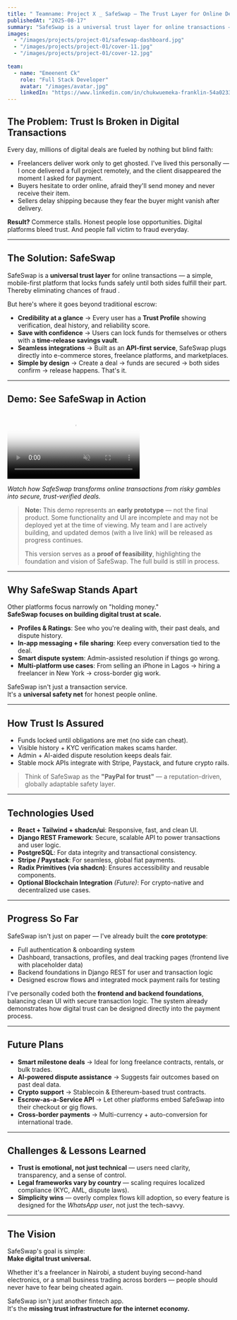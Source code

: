 ---
title: " Teamname: Project X _ SafeSwap — The Trust Layer for Online Deals"
publishedAt: "2025-08-17"
summary: "SafeSwap is a universal trust layer for online transactions — a mobile-first escrow and credibility platform designed to eliminate fraud and build digital trust at scale."
images:
  - "/images/projects/project-01/safeswap-dashboard.jpg"
  - "/images/projects/project-01/cover-11.jpg"
  - "/images/projects/project-01/cover-12.jpg"
  
team:
  - name: "Emeenent Ck"
    role: "Full Stack Developer"
    avatar: "/images/avatar.jpg"
    linkedIn: "https://www.linkedin.com/in/chukwuemeka-franklin-54a02334b/"
---

## The Problem: Trust Is Broken in Digital Transactions

Every day, millions of digital deals are fueled by nothing but blind faith:

- Freelancers deliver work only to get ghosted. I've lived this personally — I once delivered a full project remotely, and the client disappeared the moment I asked for payment.  
- Buyers hesitate to order online, afraid they'll send money and never receive their item.  
- Sellers delay shipping because they fear the buyer might vanish after delivery.  

**Result?** Commerce stalls. Honest people lose opportunities. Digital platforms bleed trust. And people fall victim to fraud everyday.  

---

## The Solution: SafeSwap

SafeSwap is a **universal trust layer** for online transactions — a simple, mobile-first platform that locks funds safely until both sides fulfill their part. Thereby eliminating chances of fraud .

But here's where it goes beyond traditional escrow:

- **Credibility at a glance** → Every user has a **Trust Profile** showing verification, deal history, and reliability score.  
- **Save with confidence** → Users can lock funds for themselves or others with a **time-release savings vault**.  
- **Seamless integrations** → Built as an **API-first service**, SafeSwap plugs directly into e-commerce stores, freelance platforms, and marketplaces.  
- **Simple by design** → Create a deal → funds are secured → both sides confirm → release happens. That's it.  

---

## Demo: See SafeSwap in Action

<Video 
  src="/videos/safeswap-demo.mp4" 
  poster="/images/projects/project-01/safeswap-dashboard.jpg"
  alt="SafeSwap platform demonstration showing user flow and key features"
  controls={true}
  muted={true}
/>

*Watch how SafeSwap transforms online transactions from risky gambles into secure, trust-verified deals.*

> **Note:** This demo represents an **early prototype** — not the final product. Some functionality and UI are incomplete and may not be deployed yet at the time of viewing. My team and I are actively building, and updated demos (with a live link) will be released as progress continues.  
>  
> This version serves as a **proof of feasibility**, highlighting the foundation and vision of SafeSwap. The full build is still in process.

---

## Why SafeSwap Stands Apart

Other platforms focus narrowly on "holding money."  
**SafeSwap focuses on building digital trust at scale.**

- **Profiles & Ratings**: See who you're dealing with, their past deals, and dispute history.  
- **In-app messaging + file sharing**: Keep every conversation tied to the deal.  
- **Smart dispute system**: Admin-assisted resolution if things go wrong.  
- **Multi-platform use cases**: From selling an iPhone in Lagos → hiring a freelancer in New York → cross-border gig work.  

SafeSwap isn't just a transaction service.  
It's a **universal safety net** for honest people online.  

---

## How Trust Is Assured

- Funds locked until obligations are met (no side can cheat).  
- Visible history + KYC verification makes scams harder.  
- Admin + AI-aided dispute resolution keeps deals fair.  
- Stable mock APIs integrate with Stripe, Paystack, and future crypto rails.  

> Think of SafeSwap as the **"PayPal for trust"** — a reputation-driven, globally adaptable safety layer.  

---

## Technologies Used
 - **React + Tailwind + shadcn/ui**: Responsive, fast, and clean UI.
 - **Django REST Framework**: Secure, scalable API to power transactions and user logic. 
 - **PostgreSQL**: For data integrity and transactional consistency.
 - **Stripe / Paystack**: For seamless, global fiat payments.  
 - **Radix Primitives (via shadcn)**: Ensures accessibility and reusable components. 
 - **Optional Blockchain Integration** *(Future)*: For crypto-native and decentralized use cases.

---

## Progress So Far

SafeSwap isn't just on paper — I've already built the **core prototype**:  

- Full authentication & onboarding system  
- Dashboard, transactions, profiles, and deal tracking pages (frontend live with placeholder data)  
- Backend foundations in Django REST for user and transaction logic  
- Designed escrow flows and integrated mock payment rails for testing  

I've personally coded both the **frontend and backend foundations**, balancing clean UI with secure transaction logic. The system already demonstrates how digital trust can be designed directly into the payment process. 

---

## Future Plans

- **Smart milestone deals** → Ideal for long freelance contracts, rentals, or bulk trades.  
- **AI-powered dispute assistance** → Suggests fair outcomes based on past deal data.  
- **Crypto support** → Stablecoin & Ethereum-based trust contracts.  
- **Escrow-as-a-Service API** → Let other platforms embed SafeSwap into their checkout or gig flows.  
- **Cross-border payments** → Multi-currency + auto-conversion for international trade.  

---

## Challenges & Lessons Learned

- **Trust is emotional, not just technical** — users need clarity, transparency, and a sense of control.  
- **Legal frameworks vary by country** — scaling requires localized compliance (KYC, AML, dispute laws).  
- **Simplicity wins** — overly complex flows kill adoption, so every feature is designed for the *WhatsApp user*, not just the tech-savvy.  

---

## The Vision

SafeSwap's goal is simple:  
**Make digital trust universal.**

Whether it's a freelancer in Nairobi, a student buying second-hand electronics, or a small business trading across borders — people should never have to fear being cheated again.  

SafeSwap isn't just another fintech app.  
It's the **missing trust infrastructure for the internet economy.**
